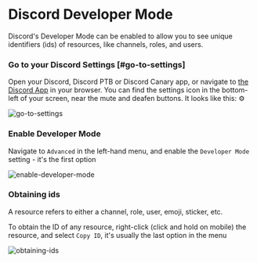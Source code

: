 
# Discord Developer Mode

Discord's Developer Mode can be enabled to allow you to see unique identifiers (ids) of resources, like channels, roles, and users.

<Steps>

### Go to your Discord Settings [#go-to-settings]

Open your Discord, Discord PTB or Discord Canary app, or navigate to [the Discord App](https://discord.com/app) in your browser. You can find the settings icon in the bottom-left of your screen, near the mute and deafen buttons. It looks like this: ⚙️

![go-to-settings](/images/guides/discord-developer-mode/go-to-settings.png)

### Enable Developer Mode

Navigate to `Advanced` in the left-hand menu, and enable the `Developer Mode` setting - it's the first option

![enable-developer-mode](/images/guides/discord-developer-mode/enable-developer-mode.png)

### Obtaining ids

<Callout type="info">A resource refers to either a channel, role, user, emoji, sticker, etc.</Callout>

To obtain the ID of any resource, right-click (click and hold on mobile) the resource, and select `Copy ID`, it's usually the last option in the menu

![obtaining-ids](/images/guides/discord-developer-mode/obtaining-ids.png)

</Steps>

<GoBackButton />